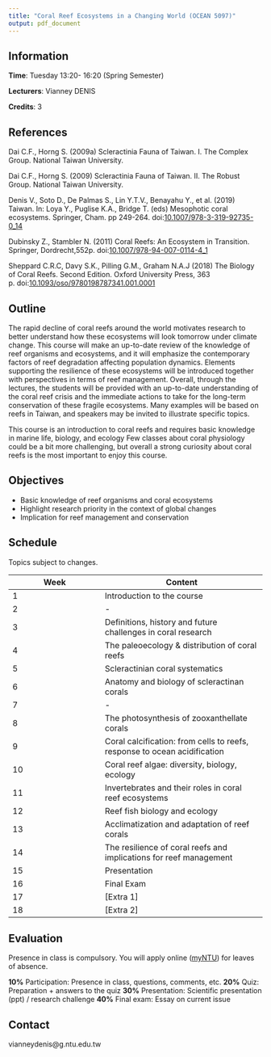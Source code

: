 ---
title: "Coral Reef Ecosystems in a Changing World (OCEAN 5097)"
output: pdf_document
---

## Information

**Time**: Tuesday 13:20- 16:20 (Spring Semester)

**Lecturers**: Vianney DENIS

**Credits**: 3 

## References

Dai C.F., Horng S. (2009a) Scleractinia Fauna of Taiwan. I. The Complex Group. National Taiwan University.

Dai C.F., Horng S. (2009) Scleractinia Fauna of Taiwan. II. The Robust Group. National Taiwan University.

Denis V., Soto D., De Palmas S., Lin Y.T.V., Benayahu Y., et al. (2019) Taiwan. In: Loya Y., Puglise K.A., Bridge T. (eds) Mesophotic coral ecosystems. Springer, Cham. pp 249-264. doi:[10.1007/978-3-319-92735-0_14](https://link.springer.com/chapter/10.1007/978-3-319-92735-0_14)

Dubinsky Z., Stambler N. (2011) Coral Reefs: An Ecosystem in Transition. Springer, Dordrecht,552p. doi:[10.1007/978-94-007-0114-4_1](https://link.springer.com/book/10.1007%2F978-94-007-0114-4)

Sheppard C.R.C, Davy S.K., Pilling G.M., Graham N.A.J (2018) The Biology of Coral Reefs. Second Edition. Oxford University Press, 363 p. doi:[10.1093/oso/9780198787341.001.0001](https://oxford.universitypressscholarship.com/view/10.1093/acprof:oso/9780198566359.001.0001/acprof-9780198566359)  


## Outline

The rapid decline of coral reefs around the world motivates research to better understand how these ecosystems will look tomorrow under climate change. This course will make an up-to-date review of the knowledge of reef organisms and ecosystems, and it will emphasize the contemporary factors of reef degradation affecting population dynamics. Elements supporting the resilience of these ecosystems will be introduced together
with perspectives in terms of reef management. Overall, through the lectures, the students will be provided with an up-to-date understanding of the coral reef crisis and the immediate actions to take for the long-term conservation of these fragile ecosystems. Many examples will be based on reefs in Taiwan, and speakers may be invited to illustrate specific topics.

This course is an introduction to coral reefs and requires basic knowledge in marine life, biology, and ecology Few classes about coral physiology could be a bit more challenging, but overall a strong curiosity about coral reefs is the most important to enjoy this course.

## Objectives

+ Basic knowledge of reef organisms and coral ecosystems
+ Highlight research priority in the context of global changes
+ Implication for reef management and conservation


## Schedule

Topics subject to changes.

Week|Content|
----|-------|
1|Introduction to the course
2| -
3|Definitions, history and future challenges in coral research
4|The paleoecology & distribution of coral reefs
5|Scleractinian coral systematics
6|Anatomy and biology of scleractinan corals
7| -
8|The photosynthesis of zooxanthellate corals
9|Coral calcification: from cells to reefs, response to ocean acidification
10|Coral reef algae: diversity, biology, ecology
11|Invertebrates and their roles in coral reef ecosystems
12|Reef fish biology and ecology
13|Acclimatization and adaptation of reef corals
14|The resilience of coral reefs and implications for reef management
15|Presentation
16|Final Exam
17| [Extra 1]
18| [Extra 2]

## Evaluation

Presence in class is compulsory. You will apply online ([myNTU](https://my.ntu.edu.tw/)) for leaves of absence.

**10%** Participation: Presence in class, questions, comments, etc. 
**20%** Quiz: Preparation + answers to the quiz 
**30%** Presentation: Scientific presentation (ppt) / research challenge 
**40%** Final exam: Essay on current issue



## Contact

vianneydenis@g.ntu.edu.tw
